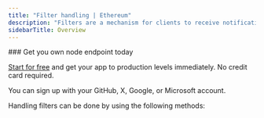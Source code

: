 ---
title: "Filter handling | Ethereum"
description: "Filters are a mechanism for clients to receive notifications of changes to the Ethereum blockchain. The methods described in this section allow developers to retrieve the changes that happened since the filter was last polled or allow them to delete it."
sidebarTitle: Overview
---

<Check>
  ### Get you own node endpoint today

  [Start for free](https://console.chainstack.com/) and get your app to production levels immediately. No credit card required.

  You can sign up with your GitHub, X, Google, or Microsoft account.
</Check>

Handling filters can be done by using the following methods:

<CardGroup cols={2}>
  <Card title="eth_getFilterChanges" icon="angle-right" iconType="solid" href="/reference/ethereum_node_api/filter_handling/eth_getFilterChanges" horizontal/>
  <Card title="eth_uninstallFilter" icon="angle-right" iconType="solid" href="/reference/ethereum_node_api/filter_handling/eth_uninstallFilter" horizontal/>
</CardGroup>
